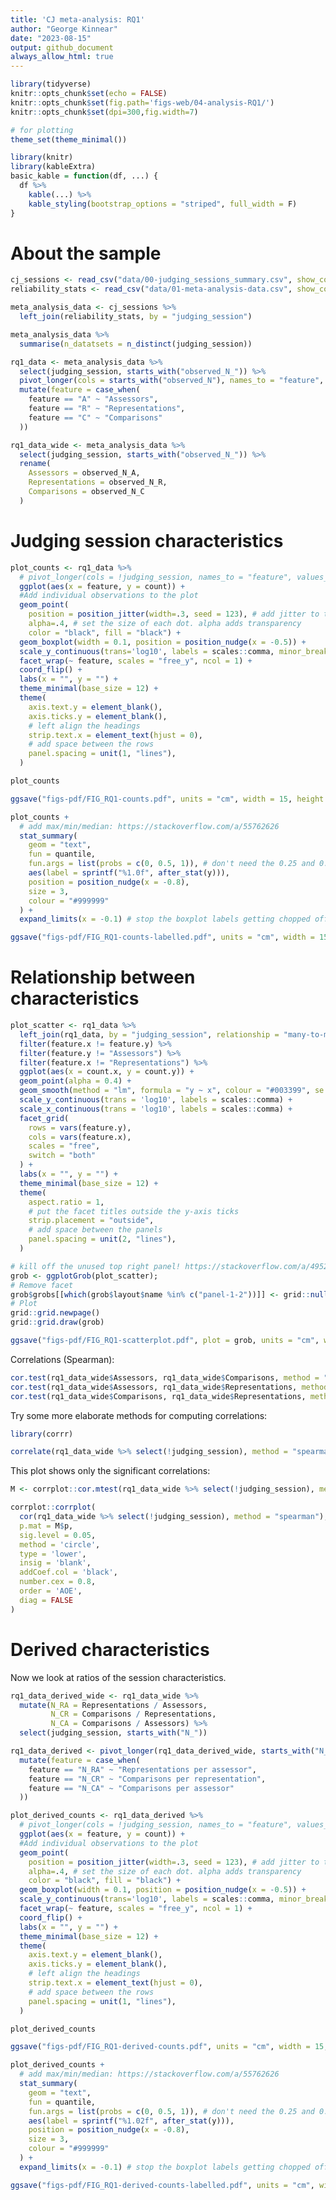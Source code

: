 ```yaml
---
title: 'CJ meta-analysis: RQ1'
author: "George Kinnear"
date: "2023-08-15"
output: github_document
always_allow_html: true
---
```


```r
library(tidyverse)
knitr::opts_chunk$set(echo = FALSE)
knitr::opts_chunk$set(fig.path='figs-web/04-analysis-RQ1/')
knitr::opts_chunk$set(dpi=300,fig.width=7)

# for plotting
theme_set(theme_minimal())

library(knitr)
library(kableExtra)
basic_kable = function(df, ...) {
  df %>% 
    kable(...) %>%
    kable_styling(bootstrap_options = "striped", full_width = F)
}
```

# About the sample

```r
cj_sessions <- read_csv("data/00-judging_sessions_summary.csv", show_col_types = FALSE)
reliability_stats <- read_csv("data/01-meta-analysis-data.csv", show_col_types = FALSE)

meta_analysis_data <- cj_sessions %>% 
  left_join(reliability_stats, by = "judging_session")

meta_analysis_data %>% 
  summarise(n_datatsets = n_distinct(judging_session))
```

```r
rq1_data <- meta_analysis_data %>%
  select(judging_session, starts_with("observed_N_")) %>%
  pivot_longer(cols = starts_with("observed_N"), names_to = "feature", values_to = "count", names_prefix = "observed_N_") %>%
  mutate(feature = case_when(
    feature == "A" ~ "Assessors",
    feature == "R" ~ "Representations",
    feature == "C" ~ "Comparisons"
  ))

rq1_data_wide <- meta_analysis_data %>%
  select(judging_session, starts_with("observed_N_")) %>%
  rename(
    Assessors = observed_N_A,
    Representations = observed_N_R,
    Comparisons = observed_N_C
  )
```


# Judging session characteristics

```r
plot_counts <- rq1_data %>% 
  # pivot_longer(cols = !judging_session, names_to = "feature", values_to = "count") %>% 
  ggplot(aes(x = feature, y = count)) +
  #Add individual observations to the plot
  geom_point(
    position = position_jitter(width=.3, seed = 123), # add jitter to the observations, using seed so it's reproducible
    alpha=.4, # set the size of each dot. alpha adds transparency
    color = "black", fill = "black") +
  geom_boxplot(width = 0.1, position = position_nudge(x = -0.5)) +
  scale_y_continuous(trans='log10', labels = scales::comma, minor_breaks = rep(1:9, 21)*(10^rep(-10:10, each=9))) +
  facet_wrap(~ feature, scales = "free_y", ncol = 1) + 
  coord_flip() +
  labs(x = "", y = "") +
  theme_minimal(base_size = 12) +
  theme(
    axis.text.y = element_blank(),
    axis.ticks.y = element_blank(),
    # left align the headings
    strip.text.x = element_text(hjust = 0),
    # add space between the rows
    panel.spacing = unit(1, "lines"),
  )

plot_counts

ggsave("figs-pdf/FIG_RQ1-counts.pdf", units = "cm", width = 15, height = 9)

plot_counts +
  # add max/min/median: https://stackoverflow.com/a/55762626
  stat_summary(
    geom = "text",
    fun = quantile,
    fun.args = list(probs = c(0, 0.5, 1)), # don't need the 0.25 and 0.75!
    aes(label = sprintf("%1.0f", after_stat(y))),
    position = position_nudge(x = -0.8),
    size = 3,
    colour = "#999999"
  ) +
  expand_limits(x = -0.1) # stop the boxplot labels getting chopped off

ggsave("figs-pdf/FIG_RQ1-counts-labelled.pdf", units = "cm", width = 15, height = 9)

```


# Relationship between characteristics

```r
plot_scatter <- rq1_data %>%
  left_join(rq1_data, by = "judging_session", relationship = "many-to-many") %>%
  filter(feature.x != feature.y) %>%
  filter(feature.y != "Assessors") %>%
  filter(feature.x != "Representations") %>%
  ggplot(aes(x = count.x, y = count.y)) +
  geom_point(alpha = 0.4) +
  geom_smooth(method = "lm", formula = "y ~ x", colour = "#003399", se = FALSE) +
  scale_y_continuous(trans = 'log10', labels = scales::comma) +
  scale_x_continuous(trans = 'log10', labels = scales::comma) +
  facet_grid(
    rows = vars(feature.y),
    cols = vars(feature.x),
    scales = "free",
    switch = "both"
  ) +
  labs(x = "", y = "") +
  theme_minimal(base_size = 12) +
  theme(
    aspect.ratio = 1,
    # put the facet titles outside the y-axis ticks
    strip.placement = "outside",
    # add space between the panels
    panel.spacing = unit(2, "lines"),
  )

# kill off the unused top right panel! https://stackoverflow.com/a/49525552
grob <- ggplotGrob(plot_scatter);
# Remove facet
grob$grobs[[which(grob$layout$name %in% c("panel-1-2"))]] <- grid::nullGrob();
# Plot
grid::grid.newpage()
grid::grid.draw(grob)

ggsave("figs-pdf/FIG_RQ1-scatterplot.pdf", plot = grob, units = "cm", width = 14, height = 14)
```

Correlations (Spearman):

```r
cor.test(rq1_data_wide$Assessors, rq1_data_wide$Comparisons, method = "spearman")
cor.test(rq1_data_wide$Assessors, rq1_data_wide$Representations, method = "spearman")
cor.test(rq1_data_wide$Comparisons, rq1_data_wide$Representations, method = "spearman")
```

Try some more elaborate methods for computing correlations:

```r
library(corrr)

correlate(rq1_data_wide %>% select(!judging_session), method = "spearman") %>% basic_kable()
```
This plot shows only the significant correlations:

```r
M <- corrplot::cor.mtest(rq1_data_wide %>% select(!judging_session), method = "spearman")

corrplot::corrplot(
  cor(rq1_data_wide %>% select(!judging_session), method = "spearman"),
  p.mat = M$p,
  sig.level = 0.05,
  method = 'circle',
  type = 'lower',
  insig = 'blank',
  addCoef.col = 'black',
  number.cex = 0.8,
  order = 'AOE',
  diag = FALSE
)
```



# Derived characteristics

Now we look at ratios of the session characteristics.

```r
rq1_data_derived_wide <- rq1_data_wide %>% 
  mutate(N_RA = Representations / Assessors,
         N_CR = Comparisons / Representations,
         N_CA = Comparisons / Assessors) %>% 
  select(judging_session, starts_with("N_"))

rq1_data_derived <- pivot_longer(rq1_data_derived_wide, starts_with("N_"), names_to = "feature", values_to = "count") %>% 
  mutate(feature = case_when(
    feature == "N_RA" ~ "Representations per assessor",
    feature == "N_CR" ~ "Comparisons per representation",
    feature == "N_CA" ~ "Comparisons per assessor"
  ))
```



```r
plot_derived_counts <- rq1_data_derived %>% 
  # pivot_longer(cols = !judging_session, names_to = "feature", values_to = "count") %>% 
  ggplot(aes(x = feature, y = count)) +
  #Add individual observations to the plot
  geom_point(
    position = position_jitter(width=.3, seed = 123), # add jitter to the observations, using seed so it's reproducible
    alpha=.4, # set the size of each dot. alpha adds transparency
    color = "black", fill = "black") +
  geom_boxplot(width = 0.1, position = position_nudge(x = -0.5)) +
  scale_y_continuous(trans='log10', labels = scales::comma, minor_breaks = rep(1:9, 21)*(10^rep(-10:10, each=9))) +
  facet_wrap(~ feature, scales = "free_y", ncol = 1) + 
  coord_flip() +
  labs(x = "", y = "") +
  theme_minimal(base_size = 12) +
  theme(
    axis.text.y = element_blank(),
    axis.ticks.y = element_blank(),
    # left align the headings
    strip.text.x = element_text(hjust = 0),
    # add space between the rows
    panel.spacing = unit(1, "lines"),
  )

plot_derived_counts

ggsave("figs-pdf/FIG_RQ1-derived-counts.pdf", units = "cm", width = 15, height = 9)

plot_derived_counts +
  # add max/min/median: https://stackoverflow.com/a/55762626
  stat_summary(
    geom = "text",
    fun = quantile,
    fun.args = list(probs = c(0, 0.5, 1)), # don't need the 0.25 and 0.75!
    aes(label = sprintf("%1.02f", after_stat(y))),
    position = position_nudge(x = -0.8),
    size = 3,
    colour = "#999999"
  ) +
  expand_limits(x = -0.1) # stop the boxplot labels getting chopped off

ggsave("figs-pdf/FIG_RQ1-derived-counts-labelled.pdf", units = "cm", width = 15, height = 9)

```

